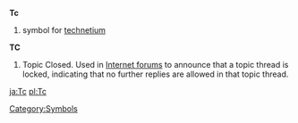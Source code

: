 '''Tc'''
#{{chemistry}} symbol for [[technetium]]

'''TC'''
#Topic Closed.  Used in [[Internet forum]]s to announce that a topic thread is locked, indicating that no further replies are allowed in that topic thread.

[[Category:Symbols]]
[[ja:Tc]]
[[pl:Tc]]